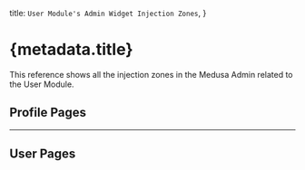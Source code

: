 
  title: `User Module's Admin Widget Injection Zones`,
}

# {metadata.title}

This reference shows all the injection zones in the Medusa Admin related to the User Module.

## Profile Pages

<ProfileContent />

---

## User Pages

<UserContent />
